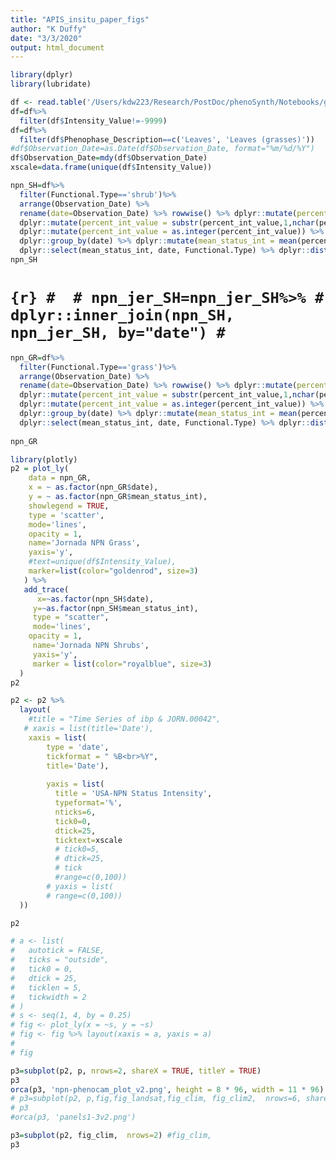 ```yaml
---
title: "APIS_insitu_paper_figs"
author: "K Duffy"
date: "3/3/2020"
output: html_document
---
```

```r
library(dplyr)
library(lubridate)
```

```r
df <- read.table('/Users/kdw223/Research/PostDoc/phenoSynth/Notebooks/greenwave_dacqre/npn_data/Jornada_StatusandIntensity_leaves.csv', header = TRUE, sep = ",", stringsAsFactors = FALSE)
df=df%>%
  filter(df$Intensity_Value!=-9999)
df=df%>%
  filter(df$Phenophase_Description==c('Leaves', 'Leaves (grasses)'))
#df$Observation_Date=as.Date(df$Observation_Date, format="%m/%d/%Y")
df$Observation_Date=mdy(df$Observation_Date)
xscale=data.frame(unique(df$Intensity_Value))
```
```r

npn_SH=df%>%
  filter(Functional.Type=='shrub')%>%
  arrange(Observation_Date) %>%
  rename(date=Observation_Date) %>% rowwise() %>% dplyr::mutate(percent_int_value = strsplit(Intensity_Value, '-')[[1]][2]) %>%
  dplyr::mutate(percent_int_value = substr(percent_int_value,1,nchar(percent_int_value)-1))%>%
  dplyr::mutate(percent_int_value = as.integer(percent_int_value)) %>% ungroup() %>%
  dplyr::group_by(date) %>% dplyr::mutate(mean_status_int = mean(percent_int_value)) %>% 
  dplyr::select(mean_status_int, date, Functional.Type) %>% dplyr::distinct()
npn_SH
```
# ```{r}
# 
# npn_jer_SH=npn_jer_SH%>%
#               dplyr::inner_join(npn_SH, npn_jer_SH, by="date")
# ```

```r
npn_GR=df%>%
  filter(Functional.Type=='grass')%>%
  arrange(Observation_Date) %>%
  rename(date=Observation_Date) %>% rowwise() %>% dplyr::mutate(percent_int_value = strsplit(Intensity_Value, '-')[[1]][2]) %>%
  dplyr::mutate(percent_int_value = substr(percent_int_value,1,nchar(percent_int_value)-1)) %>%
  dplyr::mutate(percent_int_value = as.integer(percent_int_value)) %>% ungroup() %>%
  dplyr::group_by(date) %>% dplyr::mutate(mean_status_int = mean(percent_int_value)) %>% 
  dplyr::select(mean_status_int, date, Functional.Type) %>% dplyr::distinct()
  
npn_GR
```

```r

library(plotly)
p2 = plot_ly(
    data = npn_GR,
    x = ~ as.factor(npn_GR$date),
    y = ~ as.factor(npn_GR$mean_status_int),
    showlegend = TRUE,
    type = 'scatter',
    mode='lines',
    opacity = 1,
    name='Jornada NPN Grass', 
    yaxis='y',
    #text=unique(df$Intensity_Value),
    marker=list(color="goldenrod", size=3)
   ) %>%
   add_trace(
      x=~as.factor(npn_SH$date),
     y=~as.factor(npn_SH$mean_status_int),
     type = "scatter",
     mode='lines', 
    opacity = 1,
     name='Jornada NPN Shrubs',
     yaxis='y',
     marker = list(color="royalblue", size=3)
  )
p2
```

```r
p2 <- p2 %>%
  layout(
    #title = "Time Series of ibp & JORN.00042",
   # xaxis = list(title='Date'),
    xaxis = list(
        type = 'date',
        tickformat = " %B<br>%Y", 
        title='Date'),
        
        yaxis = list(
          title = 'USA-NPN Status Intensity',
          typeformat='%', 
          nticks=6,
          tick0=0,
          dtick=25,
          ticktext=xscale
          # tick0=5,
          # dtick=25, 
          # tick
          #range=c(0,100))
        # yaxis = list(
        # range=c(0,100))
  ))

p2

# a <- list(
#   autotick = FALSE,
#   ticks = "outside",
#   tick0 = 0,
#   dtick = 25,
#   ticklen = 5,
#   tickwidth = 2
# )
# s <- seq(1, 4, by = 0.25)
# fig <- plot_ly(x = ~s, y = ~s)
# fig <- fig %>% layout(xaxis = a, yaxis = a)
# 
# fig
```

```r
p3=subplot(p2, p, nrows=2, shareX = TRUE, titleY = TRUE)
p3
orca(p3, 'npn-phenocam_plot_v2.png', height = 8 * 96, width = 11 * 96)
# p3=subplot(p2, p,fig,fig_landsat,fig_clim, fig_clim2,  nrows=6, shareX=TRUE, titleY = TRUE) #fig_clim,
# p3
#orca(p3, 'panels1-3v2.png')
```

```r
p3=subplot(p2, fig_clim,  nrows=2) #fig_clim,
p3
```